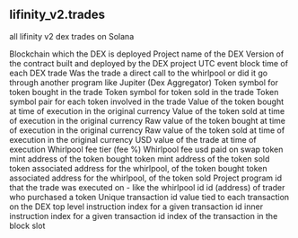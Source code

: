 ## lifinity_v2.trades 
all lifinity v2 dex trades on Solana


<ParamField path="blockchain">
Blockchain which the DEX is deployed
</ParamField>
<ParamField path="project">
Project name of the DEX
</ParamField>
<ParamField path="version">
Version of the contract built and deployed by the DEX project
</ParamField>
<ParamField path="block_time">
UTC event block time of each DEX trade
</ParamField>
<ParamField path="trade_source">
Was the trade a direct call to the whirlpool or did it go through another program like Jupiter (Dex Aggregator)
</ParamField>
<ParamField path="token_bought_symbol">
Token symbol for token bought in the trade
</ParamField>
<ParamField path="token_sold_symbol">
Token symbol for token sold in the trade
</ParamField>
<ParamField path="token_pair">
Token symbol pair for each token involved in the trade
</ParamField>
<ParamField path="token_bought_amount">
Value of the token bought at time of execution in the original currency
</ParamField>
<ParamField path="token_sold_amount">
Value of the token sold at time of execution in the original currency
</ParamField>
<ParamField path="token_bought_amount_raw">
Raw value of the token bought at time of execution in the original currency
</ParamField>
<ParamField path="token_sold_amount_raw">
Raw value of the token sold at time of execution in the original currency
</ParamField>
<ParamField path="amount_usd">
USD value of the trade at time of execution
</ParamField>
<ParamField path="fee_tier">
Whirlpool fee tier (fee %)
</ParamField>
<ParamField path="fee_usd">
Whirlpool fee usd paid on swap
</ParamField>
<ParamField path="token_bought_address">
token mint address of the token bought
</ParamField>
<ParamField path="token_sold_address">
token mint address of the token sold
</ParamField>
<ParamField path="token_bought_vault">
token associated address for the whirlpool, of the token bought
</ParamField>
<ParamField path="token_sold_vault">
token associated address for the whirlpool, of the token sold
</ParamField>
<ParamField path="project_program_id">
Project program id that the trade was executed on - like the whirlpool id
</ParamField>
<ParamField path="trader_id">
id (address) of trader who purchased a token
</ParamField>
<ParamField path="tx_id">
Unique transaction id value tied to each transaction on the DEX
</ParamField>
<ParamField path="outer_instruction_index">
top level instruction index for a given transaction id
</ParamField>
<ParamField path="inner_instruction_index">
inner instruction index for a given transaction id
</ParamField>
<ParamField path="tx_index">
index of the transaction in the block slot
</ParamField>
